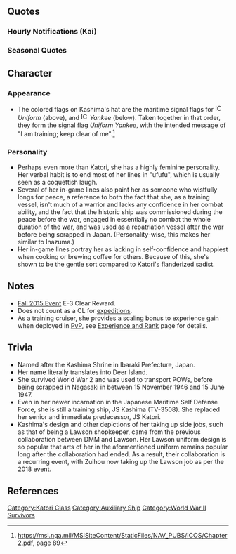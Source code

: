{{ShipPageHeader}}

==Quotes==
{{ShipQuotes
|Introduction = 提督さん、お疲れ様です。練習巡洋艦、鹿島、着任です。うふふ。
|Introduction/En = Admiral, thanks for your hard work. Training cruiser, Kashima, checking in! Ufufu.

|Introduction/Kai = 提督さん、お疲れ様、鹿島です。今日も頑張りますね。よろしくお願い致します
|Introduction/Kai/En = Admiral, thanks for your hard work, Kashima here. Let's do our best again today. I am counting on you.

|Library = 香取型練習巡洋艦二番艦、妹の鹿島です。平和の海で次代の艦隊を育てるために建造されました。<br>
その本来の役目を果たせる時間はあまり長くありませんでしたが、艦隊旗艦や船団護衛、精一杯頑張りました。<br>
戦いが終わった後も、未来のために、私、頑張りました！　鹿島のこと、覚えていてくださいね。
|Library/En = Second of the Katori-class training cruisers, the little sister, Kashima. I was built in the time of a peaceful ocean in order to bring up the next generation fleet.<br>The time spent in my original duties wasn't very long, but I gave my very best both as a fleet flagship and escort.<br>After the battle ended, for the sake of the future, I worked very hard! Please remember about Kashima.
|Library/Note = The Katori-class were used as administrative flagships for submarine and escort squadrons.

|Secretary 1 = 鹿島です！うふふ
|Secretary 1/En = It's Kashima! Ufufu.

|Secretary 1/Kai = 練習巡洋艦鹿島です。うふふ♪
|Secretary 1/Kai/En = Training cruiser, Kashima! Ufufu.

|Secretary 2 = あら、第四艦隊の旗艦かしら？違うの？なぁんだ
|Secretary 2/En = Oh my, the fourth fleet's flagship, is it? I'm wrong? Well now...
|Secretary 2/Note = Kashima was the flagship of the Japanese 4th Fleet under Vice Admiral Shigeyoshi Inoue.

|Secretary 3 = この感じ…香取姉ではないですよね…？ほらぁ、やっぱり！提督さん！ ふふっ♪
|Secretary 3/En = This feeling... that's not big sis Katori, is it...? See! I knew it, Admiral!  Fufu.

|Idle = 提督さん？提督さん！あの…海上護衛隊のご相談を…おぉ…お忙しいそう…ですね？すみません、私、後で良いので…はい！
|Idle/En = Admiral? Admiral! Erm... I want to talk about the escort fleet... O-Oh, you look busy... don't you?  Sorry, later is fine with me... yes!

|Secretary Married = 提督さん。いつか平和な海が戻ったら、一緒に遠洋航海に行きたいですね。私、行きたい所いっぱいあるんです！　きっと…きっと行きましょう？　私、楽しみにしています。
|Secretary Married/En = Admiral. Someday, when the seas return to peace, I want to go on a long distance cruise with you!  I've just got so many places that I want to go to! We'll go for sure, right? For sure? I'm looking forward to it.

|Wedding = 提督さん？　練習遠洋航海の打ち合わせ？　それとも対潜戦闘の…え、違う？　…これを、私に？　うそ、え、本当に？！　ぁぁ…私、お受けします。ありがとうございます！　大事にします…
|Wedding/En = Admiral? Is it briefing for a Practice Voyage? Or maybe an Anti-Sub Battle... no, I'm wrong? ...that's... for me? No way, really?  ahh... I'll accept it. Thank you so much! I'll treasure it...

|Looking At Scores = あら、数字を見るのですね？ お持ちしますね。うふっ
|Looking At Scores/En = Oh, do you want to see the numbers? I'll bring them, okay? Ufu.

|Joining A Fleet = 旗艦鹿島、出撃致します。皆さん、続いてくださいね！
|Joining A Fleet/En = Flagship Kashima, now sortieing! Everyone, please follow after me!

|Joining A Fleet/Kai = 第四艦隊、旗艦鹿島、出撃いたします！　皆さん、頑張りましょう！
|Joining A Fleet/Kai/En = Fourth fleet's flagship Kashima, is sortieing ! Everyone, let's do our best !

|Equipment 1 = ありがとうございます
|Equipment 1/En = Thank you very much.

|Equipment 2 = うふふっ、これは期待できそう。えへへっ
|Equipment 2/En = Ufufu, these look promising! Eheheh.

|Equipment 3 = うふっ…期待できそう！
|Equipment 3/En = Ufu... looks promising!

|Supply = 提督さん、いつもありがとう
|Supply/En = Admiral, thank you as always.

|Docking Minor = うぅ、少し汚れてしまいました。お風呂いただきますね
|Docking Minor/En = Uu, I got a little dirty. I'll go take a bath, alright?

|Docking Major = ごめんなさい。鹿島、お洋服とこの体、少し綺麗に…　待っていてくださいね？
|Docking Major/En = I'm sorry. Kashima, my outfit and this body, I'll clean it up a bit... Wait for me, OK?

|Construction = 提督さん、新しい船がご挨拶したいんですって。
|Construction/En = Admiral, the new ship wants to introduce herself!

|Returning From Sortie = 提督さん、艦隊が戻りました。
|Returning From Sortie/En = Admiral, the fleet has returned.

|Starting A Sortie = 海上護衛総隊旗艦鹿島、出撃します。
|Starting A Sortie/En = Marine escort fleet flagship Kashima, now sortieing!

|Battle Start = 敵？敵なの？戦うしかありません。艦隊、合戦用意。急いでください！
|Battle Start/En = Enemy? Is it the enemy? We have no choice but to fight. Fleet, make preparations to engage. Please hurry!

|Attack = 撃ち方、始め
|Attack/En = Commence fire!

|Night Battle = 逃がしません！追撃します。機関全速両舷いっぱい。わ、わたしだって！
|Night Battle/En = There's no escape! Pursue them. Port and starboard engines, flank speed. I-I can do this!

|Night Attack = 練習巡洋艦を甘く見ないで！装備と練度は十分です
|Night Attack/En = Don't underestimate a training cruiser! My equipment and proficiency are more than enough!

|MVP = え、うそ、私？　鹿島が一番戦果をって？　本当に？　やだ、提督さん、わたし、少し…うれしい！
|MVP/En = Eh, are you kidding - it's me? Kashima has the best battle results? Really? No way, Admiral, I'm a little happy!

|Minor Damage 1 = きゃあーっ！やだっ…
|Minor Damage 1/En = Kyaa! No way...

|Minor Damage 2 = いや…こんな…いやぁ
|Minor Damage 2/En = No... it's so... nooo...

|Major Damage = きゃあっ！わ、私、沈みません、ここで沈むつもりは、ありません…
|Major Damage/En = Kyaa! I-I won't sink, I have no intention of sinking... here...

|Sunk = うそ…冷たい…えぇ！？海水が？そんな…私…えぇ？私…沈むの…？やだ…
|Sunk/En = No way... it's cold... ah!? It's the ocean waters..? I'm... eh..? I'm sinking..? No...
|Sunk/Note = Kashima didn't sink, she was scrapped.
}}

===Hourly Notifications (Kai)===
{{Template:Shiphourly
| 00JP = 提督さん、本日は私、鹿島がお側で秘書艦を務めさせて頂きますね。ふふ、嬉しい。
| 00EN = Admiral, on this day, I, Kashima, will be undertaking the position of secretary ship. Fufu, I'm so happy.
| 00Note = She's speaking pretty formally here.
| 01JP = マルヒトマルマルです、提督さん。うふふっ、楽しい♪　え、何がって？　な、何でも無いです！　…ぇへへ♪
| 01EN = It's 0100, Admiral. Fufufu. How fun♪ ...eh? "What was that", you say? I-It was nothing... ehehe♪
| 01Note = 
| 02JP = マルフタマルマルです、提督さん。夜は長いですよね。お茶を入れしますね。コーヒーの方がいいですか?
| 02EN = It's 0200, Admiral. The night sure is long, isn't it. I'll make some tea, okay? Or is coffee better?
| 02Note = 
| 03JP = マルサンマルマルです、提督さん。眠くなってしまいますものね。濃い目のコーヒーにしました。ここにおいておきますね?　うふふっ♪
| 03EN = It's 0300, Admiral. You must be getting sleepy, yes? I've got some nicely strong coffee. I'll put it over here, okay? ufufu.
| 03Note = 
| 04JP = 提督さん、コーヒーお代わり、いかがですか?今度はミルクと砂糖、たっぷり連度はどうでしょう?あっ、マルヨンマルマルになりました!
| 04EN = Admiral, would you like another coffee? This time, how about a great big heaping of milk and sugar? Ah, it's 0400 now!
| 04Note = 
| 05JP = マルゴマルマルです、提督さん。夜が明けてきしました!後で朝食の準備もしますね。洋食、和食…今朝はどちらがいいですか?
| 05EN = It's 0500, Admiral. It's dawn! I'll get breakfast ready later, okay? Japanese, Western... Which would be better this morning?
| 05Note = 
| 06JP = マルロクマルマルです、提督さん。艦隊に「総員起こし」かけました。むー、当直任務とはいえ、徹夜は堪えますね？　うふふっ♪
| 06EN = It's 0600, Admiral. I've done the "All hands, wake up" for the fleet.  Hmm, being on mission duty - it needs the fortitude for all nighters, doesn't it? ufufu
| 06Note = 
| 07JP = マルナナマルマルです、提督さん。朝食こちらにおきますね。スクランブルエッグに、ベーコン、トーストと、熱いコーヒーです!どうぞ!
| 07EN = It's 0700, Admiral. Breakfast is over here, okay? It's scrambled eggs, bacon, toast and hot coffee! Dig in!
| 07Note = 
| 08JP = マルハチマルマルです、提督さん。お昼、お忙しいと思いますので、サンドウィッチを作って置きますね。卵とハム、後は…ふふ。
| 08EN = It's 0800, Admiral. Since I think that we'll be busy at lunch, I'll get some sandwiches ready, okay? Ham and egg, then afterwards... fufu.
| 08Note = 
| 09JP = 提督さん、マルキュウマルマルとなりました。今日は演習に取り掛かりましょうか？　遠征の状況を、先に確認なさいます？
| 09EN = Admiral, it's now 0900.　Shall we begin the practices for today? Have you confirmed the status of the expedition before?
| 09Note = 
| 10JP = ヒトマルマルマルです。あら、六戦隊の皆さん。お元気そうで…青葉さん、任務中ですので今は写真は…え、寝癖が？！　うそ、やだ！
| 10EN = It's 1000. Oh my, that's everyone in the 6th Fleet. They look quite upbeat... Aoba, you're in a mission, so taking photos right now is... eh? Bedhair?! It's can't be, oh no!!
| 10Note = 
| 11JP = ヒトヒトマルマル。もぉ、青葉さんったらびっくりさせて！　寝癖だなんて…私、髪はいっつも…あ、な、何でもありません…
| 11EN = 1100. Really, that Aoba gave me a shock! Talking about bedhair and what... My hair, it's always... Ah, i-it's nothing...
| 11Note = 
| 12JP = ヒトフタマルマルです、提督さん。お昼に鹿島特製サンドウィッチはいかがですか？はい！執務中でも…あ、コーヒーもこちらに！
| 12EN = It's 1200, Admiral. How about a Kashima Special Sandwich for lunch? Even though you're at work... Ah, there's coffee here, too!
| 12Note = 
| 13JP = ヒトサンマルマルです、提督さん。鹿島のサンドウィッチ、いかがでしたか？あ、はい！卵を大きめに潰しているのはポイントなんです。お口に合って良かったぁ～！うふふっ♪
| 13EN = It's 1300, Admiral.　Did you have one of Kashima's sandwiches? Ah, yes! The largish bits of egg are it's good point, you see. I'm so happy that it suited your tastes~! Ufufu.
| 13Note = 
| 14JP = ヒトヨンマルマルです、提督さん。はい、海上護衛総隊ですね？　そうですね、対潜戦はとっても大事です。私、頑張ります！
| 14EN = It's 1400, Admiral. Yes, the Marine Escort Fleet? That's right, ASW is so very important. I'll do my best!
| 14Note = 
| 15JP = ヒトゴーマルマルです。え、井上提督ですか？　はい、色々おっしゃる方もいますが、私は尊敬しています。立派な方だと思います
| 15EN = It's 1500. Eh, Admiral Inoue? Yes, while many things have been spoken about him, I, myself respect the man.  I think he's an excellent person.
| 15Note = Again, speaking formally in this one. "Inoue" refers to Vice Admiral Shigeyoshi Inoue. 
| 16JP = ヒトロクマルマルです。懐かしいですね、南洋の日々。色々なことが有りました。今は提督とこの海で…私、精一杯頑張りますね！
| 16EN = It's 1600. How nostalgic they were, the days of the South Seas. There were just so many things. The seas of where the Admiral is now... I'll do my very best!
| 16Note = 
| 17JP = ヒトナナマルマルです、提督さん。夕焼け、綺麗ですね。ずっと見ていたい。最後のスッと日が落ちる瞬間、私好きなんです
| 17EN = It's 1700, Admiral. The sunset is lovely, isn't it. I want to watch it forever! I love that final moment when the sun disappears just like that.
| 17Note = 
| 18JP = ヒトハチマルマルです、提督さん。夕食はちょっと凝ったものにしますね。楽しみに待っていて下さい。うふふっ♪
| 18EN = It's 1800, Admiral. Dinner will be a little elaborate, so please look forward to it! Ufufu♪
| 18Note = 
| 19JP = ヒトキュウマルマルです、提督さん。もう少し待っていてください。もうすぐ出来ますから。
| 19EN = It's 1900, Admiral. Please wait just a little more. It's almost done, you see.
| 19Note = 
| 20JP = フタマルマルマルです、提督さん。鹿島特製、チキングラタンを作ってみました。熱々です♪　このパンと一緒に召し上がれ。うふふっ♪
| 20EN = It's 2000, Admiral. I tried making Kashima's special, Chicken Gratin. It's piping hot♪ You can eat it together with this bread. Ufufu♪
| 20Note = 
| 21JP = フタヒトマルマル…あら、香取姉？　お疲れ様です。はい、大丈夫です！　ちゃんとお勤めしています。ね、提督さん？　…提督さん？
| 21EN = 2100... Oh me, Katori-nee? Good work! Yes, I'm alright! I've worked hard. Right, Admiral? ...Admiral?
| 21Note = 
| 22JP = 本当だ…本当に三水戦…夜は賑やかなんですね。元気ですね。あ、出撃していった。今、フタフタマルマルです
| 22EN = It's true... DesRon3 is really so... active at night, aren't they? They're just so energetic. Ah, they're sortieing. It's 2200 now.
| 22Note = Likely referring to Destroyer Squadron 3 of the Kota Baharu task force, which consisted of Sendai as flagship. 
| 23JP = フタサンマルマルです。提督さん、本日も大変お疲れ様でした!私、戦闘は得意ではないですが…旗艦任務、明日も頑張ります!
| 23EN = It's 2300. Admiral, thank you again for you very hard work today as always!  Even though I'm not very good at battle... I'll do my best with the flagship duties tomorrow too!
| 23Note = 
}}

===Seasonal Quotes===
{{Shipquoteseasonal
|Christmas2015 = 提督さん、メリークリスマス！この季節はなんだか、少し幸せな気持ちになりますね♪今日だけは…少し飲んじゃおう…かな？うふふっ
|Christmas2015_EN = Admiral, Merry Christmas! Somehow, this season makes me feel a little happy. I wonder if I should try drinking for a bit today! Heheh~
|Christmas2015_Clip = {{Audio|file=Kashima Christmas 2015.ogg}}
|Christmas2015_Note =

|Christmas2015_2 = 提督さん、今日は特別な一日ですね。提督さんとご一緒できて、私嬉しいです！うふふっ
|Christmas2015_2_EN = Admiral, today is a special day. Being together with you, make me really happy. Heheh~
|Christmas2015_2_Clip = {{Audio|file=Kashima Christmas 2015 Secretary 2.ogg}}
|Christmas2015_2_Note = ''Secretary 2''

|EndofYear2015 = あっという間に師走ですね。艦隊も大掃除で、大忙しですね。私も頑張らなきゃ。
|EndofYear2015_EN = In the blink of an eye, it's already December, isn't it? The fleet, too, is busy with spring cleaning. I've to work hard as well!
|EndofYear2015_Clip = {{Audio|file=Kashima_End_of_Year_2015.ogg}}
|EndofYear2015_Note = 

|NewYear2016 = 新年明けましておめでとうございます、提督さん！今年も鹿島をよろしくお願いします。私も、精一杯頑張ります！
|NewYear2016_EN = Happy New Year, Admiral! Take care of Kashima this year as well. I, too, will try my very best.
|NewYear2016_Clip = {{Audio|file=Kashima_New_Year_2016.ogg}}
|NewYear2016_Note = 

|Setsubun2016 = 香取姉ぇ、節分ってここでもどういう……　あぁ、提督さんに投げるんですね。わかりました！鬼はぁー外！えいっ！えいっ！え、違うの？
|Setsubun2016_EN = Katori-nee, it's Setsubun but what's going on...? Ah, we throw (beans) at Admiral-san! I understand! De-mons, out! Ei! Ei! Oh, is that wrong?
|Setsubun2016_Clip = {{Audio|file=Kashima_Setsubun_2016.ogg}}
|Setsubun2016_Note = 

|Valentine2016 = チョコレートは、これで良し！綺麗なラッピングして、あとはタイミングです！
|Valentine2016_EN = With this, the chocolates are finished! I'll wrap them pretty and hand them over when the timing is right!
|Valentine2016_Clip = {{Audio|file=Kashima_Valentine_2016.ogg}}
|Valentine2016_Note = 

|Valentine2016_2 = て、提督さん、このチョコレート、良かったら貰ってください。ん、はい、甘いです！
|Valentine2016_2_EN = A-Admiral-san, if you'd like, please accept some of these chocolates. Mm, yes, they're sweet!
|Valentine2016_2_Clip = {{Audio|file=Kashima Valentine 2016 Secretary 2.ogg}}
|Valentine2016_2_Note = ''Secretary 2''

|WhiteDay2016 = 提督さん？これを私に？ありがとうございます！美味しそう！いただきます！
|WhiteDay2016_EN = Admiral-san, this is for me? Thank you very much...it looks delicious, I humbly receive, ehehe~
|WhiteDay2016_Clip = {{Audio|file=Kashima White Day 2016.ogg}}
|WhiteDay2016_Note =

|Spring2016 = 提督さん、この季節、お花見もいいですよね！私お弁当作りますね、楽しみ！	
|Spring2016_EN = Admiral-san, on a season like this, flower viewing is a great idea too, isn't it! I shall be preparing bento, look forward to it!	
|Spring2016_Clip = {{Audio|file=Kashima_Spring_2016.ogg}}
|Spring2016_Note = 

|ThirdAnniversary2016 =  提督さん、おめでとうございます！三周年ですって！私も嬉しいです！うふふ
|ThirdAnniversary2016_EN =  Congratulation on the third anniversary admiral. It's your third anniversary, isn't it? This make me happy too. Heheh~
|ThirdAnniversary2016_Clip = {{Audio|file=Kashima_Third_Anniversary.ogg}}
|ThirdAnniversary2016_Note = 

|RainySeason2016 = 最近、よく降りますね。こんな日はお部屋の中で艦隊運用の戦略を練りましょ？
|RainySeason2016_EN = It rains a lot these days. For a day like this lets stay indoors and plot our fleet operation strategy.
|RainySeason2016_Clip = {{Audio|file=Kashima Rainy Season 2016.ogg}}
|RainySeason2016_Note = 
}}

==Character==

=== Appearance ===
* The colored flags on Kashima's hat are the maritime signal flags for [[File:ICS_Uniform.png|16px|link=]] ''Uniform'' (above), and [[File:ICS_Yankee.png|16px|link=]] ''Yankee'' (below). Taken together in that order, they form the signal flag ''Uniform Yankee'', with the intended message of "I am training; keep clear of me".<ref>https://msi.nga.mil/MSISiteContent/StaticFiles/NAV_PUBS/ICOS/Chapter2.pdf, page 89</ref>

=== Personality ===
* Perhaps even more than Katori, she has a highly feminine personality. Her verbal habit is to end most of her lines in "ufufu", which is usually seen as a coquettish laugh.
* Several of her in-game lines also paint her as someone who wistfully longs for peace, a reference to both the fact that she, as a training vessel, isn't much of a warrior and lacks any confidence in her combat ability, and the fact that the historic ship was commissioned during the peace before the war, engaged in essentially no combat the whole duration of the war, and was used as a repatriation vessel after the war before being scrapped in Japan. (Personality-wise, this makes her similar to Inazuma.)
* Her in-game lines portray her as lacking in self-confidence and happiest when cooking or brewing coffee for others. Because of this, she's shown to be the gentle sort compared to Katori's flanderized sadist.

==Notes==
*[[Fall 2015 Event]] E-3 Clear Reward. 
* Does not count as a CL for [[Expedition|expeditions]].
* As a training cruiser, she provides a scaling bonus to experience gain when deployed in [[Exercises (PvP)|PvP]], see [[Experience_and_Rank#Training_Cruiser_Bonus|Experience and Rank]] page for details.

==Trivia==
*Named after the Kashima Shrine in Ibaraki Prefecture, Japan.
*Her name literally translates into Deer Island.
*She survived World War 2 and was used to transport POWs, before being scrapped in Nagasaki in between 15 November 1946 and 15 June 1947.
*Even in her newer incarnation in the Japanese Maritime Self Defense Force, she is still a training ship, JS Kashima (TV-3508). She replaced her senior and immediate predecessor, JS Katori.
*Kashima's design and other depictions of her taking up side jobs, such as that of being a Lawson shopkeeper, came from the previous collaboration between DMM and Lawson. Her Lawson uniform design is so popular that arts of her in the aformentioned uniform remains popular long after the collaboration had ended. As a result, their collaboration is a recurring event, with Zuihou now taking up the Lawson job as per the 2018 event.

==References==
<references/>

{{ShipPageFooter}}
[[Category:Katori Class]]
[[Category:Auxiliary Ship]]
[[Category:World War II Survivors]]